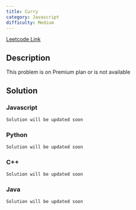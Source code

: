 ```yaml
---
title: Curry
category: Javascript
difficulty: Medium
---
```


<Callout>

[Leetcode Link](https://leetcode.com/problems/curry)

</Callout>

## Description

This problem is on Premium plan or is not available

## Solution

### Javascript

```javascript
Solution will be updated soon
```

### Python

```python
Solution will be updated soon
```

### C++

```cpp
Solution will be updated soon
```

### Java

```java
Solution will be updated soon
```
